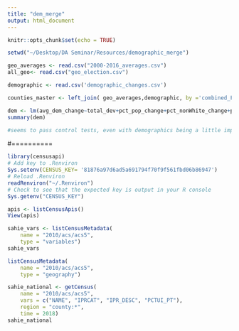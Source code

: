 ```yaml
---
title: "dem_merge"
output: html_document
---
```


```r
knitr::opts_chunk$set(echo = TRUE)
```

```r
setwd("~/Desktop/DA Seminar/Resources/demographic_merge")

geo_averages <- read.csv("2000-2016_averages.csv")
all_geo<- read.csv("geo_election.csv")

demographic <- read.csv('demographic_changes.csv')

```


```r
counties_master <- left_join( geo_averages,demographic, by ='combined_FIPS')
```


```r
dem <- lm(avg_dem_change~total_dev+pct_pop_change+pct_nonWhite_change+pct_white_change+pct_black_change+pct_asian_change, data = counties_master)
summary(dem)

#seems to pass control tests, even with demographics being a little imperfect
```



#==========

```r
library(censusapi)
# Add key to .Renviron
Sys.setenv(CENSUS_KEY= '81876a97d6ad5a691794f70f9f561fbd06b86947')
# Reload .Renviron
readRenviron("~/.Renviron")
# Check to see that the expected key is output in your R console
Sys.getenv("CENSUS_KEY")
```
```r
apis <- listCensusApis()
View(apis)
```



```r
sahie_vars <- listCensusMetadata(
    name = "2010/acs/acs5", 
    type = "variables")
sahie_vars
```




```r
listCensusMetadata(
    name = "2010/acs/acs5", 
    type = "geography")
```

```r
sahie_national <- getCensus(
    name = "2010/acs/acs5",
    vars = c("NAME", "IPRCAT", "IPR_DESC", "PCTUI_PT"), 
    region = "county:*", 
    time = 2018)
sahie_national
```

